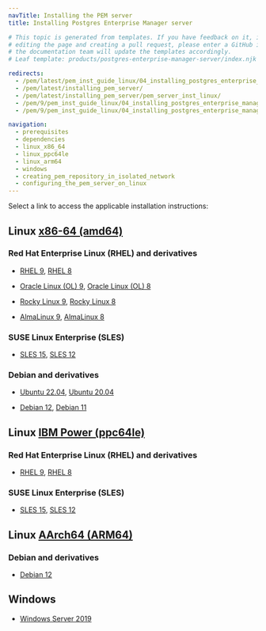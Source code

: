 ```yaml
---
navTitle: Installing the PEM server
title: Installing Postgres Enterprise Manager server

# This topic is generated from templates. If you have feedback on it, instead of
# editing the page and creating a pull request, please enter a GitHub issue and
# the documentation team will update the templates accordingly.
# Leaf template: products/postgres-enterprise-manager-server/index.njk

redirects:
  - /pem/latest/pem_inst_guide_linux/04_installing_postgres_enterprise_manager/
  - /pem/latest/installing_pem_server/
  - /pem/latest/installing_pem_server/pem_server_inst_linux/
  - /pem/9/pem_inst_guide_linux/04_installing_postgres_enterprise_manager/03_installing_pem_server_using_edb_repository/03_pem_server_sles15_x86/
  - /pem/9/pem_inst_guide_linux/04_installing_postgres_enterprise_manager/03_installing_pem_server_using_edb_repository/04_pem_server_sles12_x86/

navigation:
  - prerequisites
  - dependencies
  - linux_x86_64
  - linux_ppc64le
  - linux_arm64
  - windows
  - creating_pem_repository_in_isolated_network
  - configuring_the_pem_server_on_linux
---
```


Select a link to access the applicable installation instructions:

## Linux [x86-64 (amd64)](linux_x86_64)

### Red Hat Enterprise Linux (RHEL) and derivatives

- [RHEL 9](linux_x86_64/pem_rhel_9), [RHEL 8](linux_x86_64/pem_rhel_8)

- [Oracle Linux (OL) 9](linux_x86_64/pem_rhel_9), [Oracle Linux (OL) 8](linux_x86_64/pem_rhel_8)

- [Rocky Linux 9](linux_x86_64/pem_other_linux_9), [Rocky Linux 8](linux_x86_64/pem_other_linux_8)

- [AlmaLinux 9](linux_x86_64/pem_other_linux_9), [AlmaLinux 8](linux_x86_64/pem_other_linux_8)

### SUSE Linux Enterprise (SLES)

- [SLES 15](linux_x86_64/pem_sles_15), [SLES 12](linux_x86_64/pem_sles_12)

### Debian and derivatives

- [Ubuntu 22.04](linux_x86_64/pem_ubuntu_22), [Ubuntu 20.04](linux_x86_64/pem_ubuntu_20)

- [Debian 12](linux_x86_64/pem_debian_12), [Debian 11](linux_x86_64/pem_debian_11)

## Linux [IBM Power (ppc64le)](linux_ppc64le)

### Red Hat Enterprise Linux (RHEL) and derivatives

- [RHEL 9](linux_ppc64le/pem_rhel_9), [RHEL 8](linux_ppc64le/pem_rhel_8)

### SUSE Linux Enterprise (SLES)

- [SLES 15](linux_ppc64le/pem_sles_15), [SLES 12](linux_ppc64le/pem_sles_12)

## Linux [AArch64 (ARM64)](linux_arm64)

### Debian and derivatives

- [Debian 12](linux_arm64/pem_debian_12)

## Windows

- [Windows Server 2019](windows)
